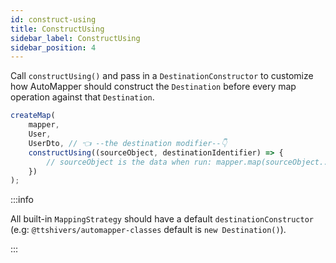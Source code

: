 ```yaml
---
id: construct-using
title: ConstructUsing
sidebar_label: ConstructUsing
sidebar_position: 4
---
```


Call `constructUsing()` and pass in a `DestinationConstructor` to customize how AutoMapper should construct the `Destination` before every map operation against that `Destination`.

```ts
createMap(
    mapper,
    User,
    UserDto, // 👈 --the destination modifier--👇
    constructUsing((sourceObject, destinationIdentifier) => {
        // sourceObject is the data when run: mapper.map(sourceObject...);
    })
);
```

:::info

All built-in `MappingStrategy` should have a default `destinationConstructor` (e.g: `@ttshivers/automapper-classes` default is `new Destination()`).

:::
